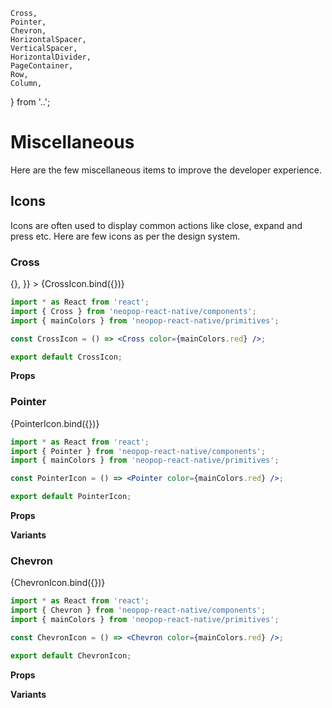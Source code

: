     Cross,
    Pointer,
    Chevron,
    HorizontalSpacer,
    VerticalSpacer,
    HorizontalDivider,
    PageContainer,
    Row,
    Column,
} from '..';

<Meta title="Foundation/Miscellaneous" />

# Miscellaneous

Here are the few miscellaneous items to improve the developer experience.

## Icons

Icons are often used to display common actions like close, expand and press etc. Here are few icons as per the design system.

### Cross


<Canvas>
    <Story
        name="Cross"
        args={{
            color: mainColors.red,
            onPress: () => {},
        }}
    >
        {CrossIcon.bind({})}
    </Story>
</Canvas>

```jsx
import * as React from 'react';
import { Cross } from 'neopop-react-native/components';
import { mainColors } from 'neopop-react-native/primitives';

const CrossIcon = () => <Cross color={mainColors.red} />;

export default CrossIcon;
```

**Props**

<ArgsTable of={Cross} />

### Pointer


<Canvas>
    <Story
        name="Pointer"
        args={{
            color: mainColors.green,
        }}
        argTypes={{
            direction: {
                options: ['north', 'south', 'east', 'west'],
                control: { type: 'select' },
            },
            size: {
                options: ['medium', 'small'],
                control: { type: 'select' },
            },
        }}
    >
        {PointerIcon.bind({})}
    </Story>
</Canvas>

```jsx
import * as React from 'react';
import { Pointer } from 'neopop-react-native/components';
import { mainColors } from 'neopop-react-native/primitives';

const PointerIcon = () => <Pointer color={mainColors.red} />;

export default PointerIcon;
```

**Props**

<ArgsTable of={Pointer} />

**Variants**

<div style={{ overflowX: 'auto' }}>
    <Canvas>
        <Pointer color={mainColors.black} />
        <Pointer color={mainColors.black} direction="west" />
        <Pointer color={mainColors.black} direction="north" />
        <Pointer color={mainColors.black} direction="south" />
        <Pointer color={mainColors.black} size="small" />
        <Pointer color={mainColors.black} direction="west" size="small" />
        <Pointer color={mainColors.black} direction="north" size="small" />
        <Pointer color={mainColors.black} direction="south" size="small" />
    </Canvas>
</div>

### Chevron


<Canvas>
    <Story
        name="Chevron"
        args={{
            color: mainColors.blue,
        }}
        argTypes={{
            direction: {
                options: ['north', 'south', 'east', 'west'],
                control: { type: 'select' },
            },
        }}
    >
        {ChevronIcon.bind({})}
    </Story>
</Canvas>

```jsx
import * as React from 'react';
import { Chevron } from 'neopop-react-native/components';
import { mainColors } from 'neopop-react-native/primitives';

const ChevronIcon = () => <Chevron color={mainColors.red} />;

export default ChevronIcon;
```

**Props**

<ArgsTable of={Chevron} />

**Variants**

<div style={{ overflowX: 'auto' }}>
    <Canvas>
        <Chevron color={mainColors.black} />
        <Chevron color={mainColors.black} direction="west" />
        <Chevron color={mainColors.black} direction="north" />
        <Chevron color={mainColors.black} direction="south" />
    </Canvas>
</div>
